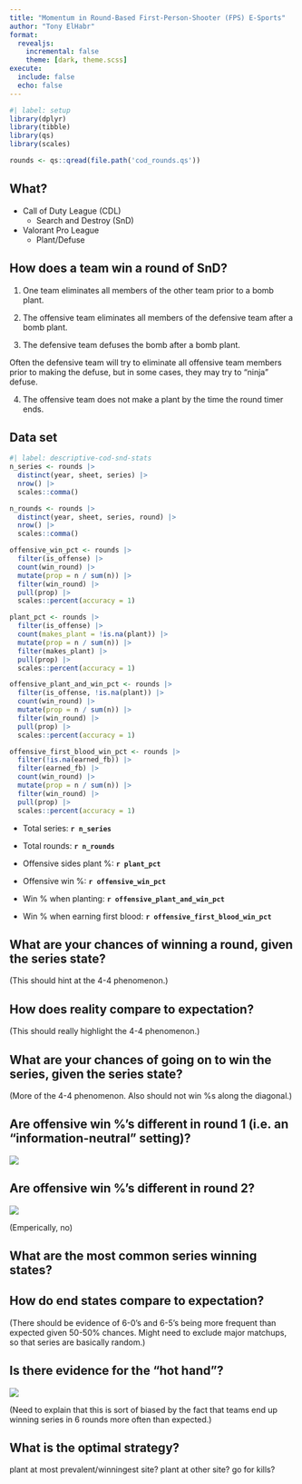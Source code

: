 ```yaml
---
title: "Momentum in Round-Based First-Person-Shooter (FPS) E-Sports"
author: "Tony ElHabr"
format:
  revealjs:
    incremental: false
    theme: [dark, theme.scss]
execute: 
  include: false
  echo: false
---
```


```r
#| label: setup
library(dplyr)
library(tibble)
library(qs)
library(scales)

rounds <- qs::qread(file.path('cod_rounds.qs'))
```

## What?

-   Call of Duty League (CDL)
    -   Search and Destroy (SnD)
-   Valorant Pro League
    -   Plant/Defuse

## How does a team win a round of SnD?

::: fragment
1.  One team eliminates all members of the other team prior to a bomb plant.
:::

::: fragment
2.  The offensive team eliminates all members of the defensive team after a bomb plant.
:::

::: fragment
3.  The defensive team defuses the bomb after a bomb plant.
:::

::: fragment
Often the defensive team will try to eliminate all offensive team members prior to making the defuse, but in some cases, they may try to "ninja" defuse.
:::

::: fragment
4.  The offensive team does not make a plant by the time the round timer ends.
:::

## Data set

```r
#| label: descriptive-cod-snd-stats
n_series <- rounds |> 
  distinct(year, sheet, series) |> 
  nrow() |> 
  scales::comma()

n_rounds <- rounds |> 
  distinct(year, sheet, series, round) |> 
  nrow() |> 
  scales::comma()

offensive_win_pct <- rounds |> 
  filter(is_offense) |> 
  count(win_round) |> 
  mutate(prop = n / sum(n)) |> 
  filter(win_round) |> 
  pull(prop) |> 
  scales::percent(accuracy = 1)

plant_pct <- rounds |>
  filter(is_offense) |> 
  count(makes_plant = !is.na(plant)) |> 
  mutate(prop = n / sum(n)) |> 
  filter(makes_plant) |> 
  pull(prop) |> 
  scales::percent(accuracy = 1)

offensive_plant_and_win_pct <- rounds |> 
  filter(is_offense, !is.na(plant)) |> 
  count(win_round) |> 
  mutate(prop = n / sum(n)) |> 
  filter(win_round) |> 
  pull(prop) |> 
  scales::percent(accuracy = 1)

offensive_first_blood_win_pct <- rounds |> 
  filter(!is.na(earned_fb)) |> 
  filter(earned_fb) |> 
  count(win_round) |> 
  mutate(prop = n / sum(n)) |> 
  filter(win_round) |> 
  pull(prop) |> 
  scales::percent(accuracy = 1)
```

::: fragment
-   Total series: **`r n_series`**
:::

::: fragment
-   Total rounds: **`r n_rounds`**
:::

::: fragment
-   Offensive sides plant %: **`r plant_pct`**
:::

::: fragment
-   Offensive win %: **`r offensive_win_pct`**
:::

::: fragment
-   Win % when planting: **`r offensive_plant_and_win_pct`**
:::

::: fragment
-   Win % when earning first blood: **`r offensive_first_blood_win_pct`**
:::

## What are your chances of winning a round, given the series state?

(This should hint at the 4-4 phenomenon.)

## How does reality compare to expectation?

(This should really highlight the 4-4 phenomenon.)

## What are your chances of going on to win the series, given the series state?

(More of the 4-4 phenomenon. Also should not win %s along the diagonal.)

## Are offensive win %'s different in round 1 (i.e. an "information-neutral" setting)?

![](offensive_win_r1_prop.png){fig-align="center"}

## Are offensive win %'s different in round 2?

![](offensive_win_r2_prop.png){fig-align="center"}

(Emperically, no)

## What are the most common series winning states?

## How do end states compare to expectation?

(There should be evidence of 6-0's and 6-5's being more frequent than expected given 50-50% chances. Might need to exclude major matchups, so that series are basically random.)

## Is there evidence for the "hot hand"?

![](hot_hand.png){fig-align="center"}

(Need to explain that this is sort of biased by the fact that teams end up winning series in 6 rounds more often than expected.)

## What is the optimal strategy?

plant at most prevalent/winningest site? plant at other site? go for kills?
